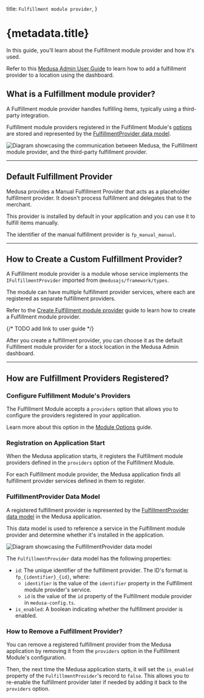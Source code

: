   title: `Fulfillment module provider`,
}

# {metadata.title}

In this guide, you’ll learn about the Fulfillment module provider and how it's used.

<Note title="Looking for no-code docs?">

Refer to this [Medusa Admin User Guide](!user-guide!/settings/locations-and-shipping/locations#manage-fulfillment-providers) to learn how to add a fulfillment provider to a location using the dashboard.

</Note>

## What is a Fulfillment module provider?

A Fulfillment module provider handles fulfilling items, typically using a third-party integration.

Fulfillment module providers registered in the Fulfillment Module's [options](../module-options/page.mdx) are stored and represented by the [FulfillmentProvider data model](/references/fulfillment/models/FulfillmentProvider).

![Diagram showcasing the communication between Medusa, the Fulfillment module provider, and the third-party fulfillment provider.](https://res.cloudinary.com/dza7lstvk/image/upload/v1746794800/Medusa%20Resources/fulfillment-provider-service_ljsqpq.jpg)

---

## Default Fulfillment Provider

Medusa provides a Manual Fulfillment Provider that acts as a placeholder fulfillment provider. It doesn't process fulfillment and delegates that to the merchant.

This provider is installed by default in your application and you can use it to fulfill items manually.

<Note title="Tip">

The identifier of the manual fulfillment provider is `fp_manual_manual`.

</Note>

---

## How to Create a Custom Fulfillment Provider?

A Fulfillment module provider is a module whose service implements the `IFulfillmentProvider` imported from `@medusajs/framework/types`.

The module can have multiple fulfillment provider services, where each are registered as separate fulfillment providers.

Refer to the [Create Fulfillment module provider](/references/fulfillment/provider) guide to learn how to create a Fulfillment module provider.

{/* TODO add link to user guide */}

After you create a fulfillment provider, you can choose it as the default Fulfillment module provider for a stock location in the Medusa Admin dashboard.

---

## How are Fulfillment Providers Registered?

### Configure Fulfillment Module's Providers

The Fulfillment Module accepts a `providers` option that allows you to configure the providers registered in your application.

Learn more about this option in the [Module Options](../module-options/page.mdx) guide.

### Registration on Application Start

When the Medusa application starts, it registers the Fulfillment module providers defined in the `providers` option of the Fulfillment Module.

For each Fulfillment module provider, the Medusa application finds all fulfillment provider services defined in them to register.

### FulfillmentProvider Data Model

A registered fulfillment provider is represented by the [FulfillmentProvider data model](/references/fulfillment/models/FulfillmentProvider) in the Medusa application.

This data model is used to reference a service in the Fulfillment module provider and determine whether it's installed in the application.

![Diagram showcasing the FulfillmentProvider data model](https://res.cloudinary.com/dza7lstvk/image/upload/v1746794803/Medusa%20Resources/fulfillment-provider-model_wo2ato.jpg)

The `FulfillmentProvider` data model has the following properties:

- `id`: The unique identifier of the fulfillment provider. The ID's format is `fp_{identifier}_{id}`, where:
    - `identifier` is the value of the `identifier` property in the Fulfillment module provider's service.
    - `id` is the value of the `id` property of the Fulfillment module provider in `medusa-config.ts`.
- `is_enabled`: A boolean indicating whether the fulfillment provider is enabled.

### How to Remove a Fulfillment Provider?

You can remove a registered fulfillment provider from the Medusa application by removing it from the `providers` option in the Fulfillment Module's configuration.

Then, the next time the Medusa application starts, it will set the `is_enabled` property of the `FulfillmentProvider`'s record to `false`. This allows you to re-enable the fulfillment provider later if needed by adding it back to the `providers` option.
